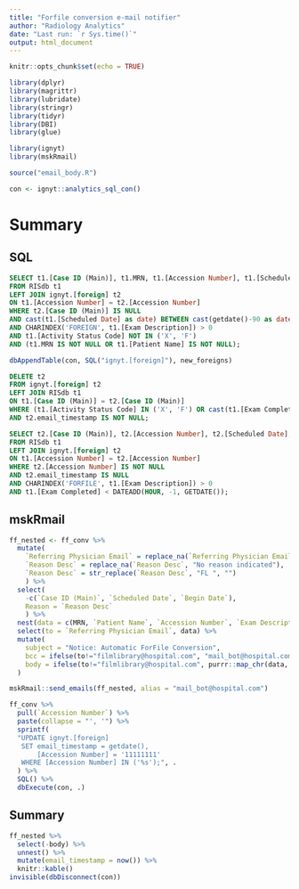 ```yaml
---
title: "Forfile conversion e-mail notifier"
author: "Radiology Analytics"
date: "Last run: `r Sys.time()`"
output: html_document
---
```


```r
knitr::opts_chunk$set(echo = TRUE)

library(dplyr)
library(magrittr)
library(lubridate)
library(stringr)
library(tidyr)
library(DBI)
library(glue)

library(ignyt)
library(mskRmail)

source("email_body.R")

con <- ignyt::analytics_sql_con()
```

# Summary {.tabset}

## SQL

```sql
SELECT t1.[Case ID (Main)], t1.MRN, t1.[Accession Number], t1.[Scheduled Date], t1.[Begin Date], t1.[Exam Description], t2.email_timestamp, t1.[Patient Name]
FROM RISdb t1
LEFT JOIN ignyt.[foreign] t2
ON t1.[Accession Number] = t2.[Accession Number]
WHERE t2.[Case ID (Main)] IS NULL
AND cast(t1.[Scheduled Date] as date) BETWEEN cast(getdate()-90 as date) AND cast(getdate() as date)
AND CHARINDEX('FOREIGN', t1.[Exam Description]) > 0
AND t1.[Activity Status Code] NOT IN ('X', 'F')
AND (t1.MRN IS NOT NULL OR t1.[Patient Name] IS NOT NULL);
```
```r
dbAppendTable(con, SQL("ignyt.[foreign]"), new_foreigns)
```
```sql
DELETE t2
FROM ignyt.[foreign] t2
LEFT JOIN RISdb t1
ON t1.[Case ID (Main)] = t2.[Case ID (Main)]
WHERE (t1.[Activity Status Code] IN ('X', 'F') OR cast(t1.[Exam Completed] as date) < cast(getdate()-180 as date))
AND t2.email_timestamp IS NOT NULL;
```
```sql
SELECT t2.[Case ID (Main)], t2.[Accession Number], t2.[Scheduled Date], t2.[Begin Date], t2.[Exam Description], t1.[Referring Physician Email], t2.[MRN], t1.[Reason Desc], t2.[Patient Name]
FROM RISdb t1
LEFT JOIN ignyt.[foreign] t2
ON t1.[Accession Number] = t2.[Accession Number]
WHERE t2.[Accession Number] IS NOT NULL
AND t2.email_timestamp IS NULL
AND CHARINDEX('FORFILE', t1.[Exam Description]) > 0
AND t1.[Exam Completed] < DATEADD(HOUR, -1, GETDATE());
```

## mskRmail

```r
ff_nested <- ff_conv %>% 
  mutate(
    `Referring Physician Email` = replace_na(`Referring Physician Email`, "filmlibrary@hospital.com"),
    `Reason Desc` = replace_na(`Reason Desc`, "No reason indicated"),
    `Reason Desc` = str_replace(`Reason Desc`, "FL ", "")
    ) %>%
  select(
    -c(`Case ID (Main)`, `Scheduled Date`, `Begin Date`), 
    Reason = `Reason Desc`
    ) %>% 
  nest(data = c(MRN, `Patient Name`, `Accession Number`, `Exam Description`, Reason)) %>% 
  select(to = `Referring Physician Email`, data) %>% 
  mutate(
    subject = "Notice: Automatic ForFile Conversion",
    bcc = ifelse(to!="filmlibrary@hospital.com", "mail_bot@hospital.com", "another_recipient@hospital.com"),
    body = ifelse(to!="filmlibrary@hospital.com", purrr::map_chr(data, email_body), purrr::map_chr(data, email_body_filmlib))
  )

mskRmail::send_emails(ff_nested, alias = "mail_bot@hospital.com")
```
```r
ff_conv %>% 
  pull(`Accession Number`) %>% 
  paste(collapse = "', '") %>% 
  sprintf(
  "UPDATE ignyt.[foreign]
   SET email_timestamp = getdate(),
       [Accession Number] = '11111111'
   WHERE [Accession Number] IN ('%s');", .
  ) %>% 
  SQL() %>% 
  dbExecute(con, .)
```

## Summary {.active}

```r
ff_nested %>% 
  select(-body) %>%
  unnest() %>%
  mutate(email_timestamp = now()) %>%
  knitr::kable()
invisible(dbDisconnect(con))
```
